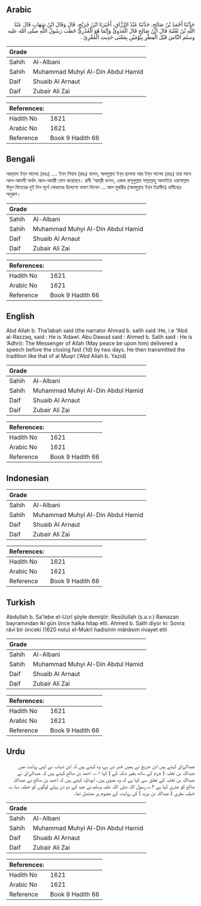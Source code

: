 ## Arabic


<div dir="rtl" lang="ar" style={{fontSize:'larger',backgroundColor:'#f8f9fa',padding:20}}>
حَدَّثَنَا أَحْمَدُ بْنُ صَالِحٍ، حَدَّثَنَا عَبْدُ الرَّزَّاقِ، أَخْبَرَنَا ابْنُ جُرَيْجٍ، قَالَ وَقَالَ ابْنُ شِهَابٍ قَالَ عَبْدُ اللَّهِ بْنُ ثَعْلَبَةَ قَالَ ابْنُ صَالِحٍ قَالَ الْعَدَوِيُّ وَإِنَّمَا هُوَ الْعُذْرِيُّ خَطَبَ رَسُولُ اللَّهِ صلى الله عليه وسلم النَّاسَ قَبْلَ الْفِطْرِ بِيَوْمَيْنِ بِمَعْنَى حَدِيثِ الْمُقْرِئِ ‏.‏
</div>
<div style={{backgroundColor:'#f8f9fa',padding:20, marginBottom: 10}}><table> <thead> <tr> <th>Grade</th> <th></th> </tr> </thead> <tbody> <tr><td>Sahih</td><td>Al-Albani</td></tr><tr><td>Sahih</td><td>Muhammad Muhyi Al-Din Abdul Hamid</td></tr><tr><td>Daif</td><td>Shuaib Al Arnaut</td></tr><tr><td>Daif</td><td>Zubair Ali Zai</td></tr></tbody></table><table> <thead> <tr> <th>References:</th> <th></th> </tr> </thead> <tbody><tr><td>Hadith No</td><td>1621</td></tr><tr><td>Arabic No</td><td>1621</td></tr><tr><td>Reference</td><td>Book 9 Hadith 66</td></tr></tbody></table></div>

## Bengali


<div dir="ltr" lang="bn" style={{fontSize:'larger',backgroundColor:'#f8f9fa',padding:20}}>
আহ্‌মাদ ইব্‌ন সালেহ (রহঃ) .... ইবন্‌ শিহাব (রহঃ) বলেন, আবদুল্লাহ ইব্‌ন ছালাবা আর ইব্‌ন সালেহ (রহঃ) তার সাথে আল-আদাবী অর্থাৎ আল-আযরী যোগ করেছেন। রাবী 'আয্‌রী বলেন, একদা রাসুলুল্লাহ সাল্লাল্লাহু আলাইহে ওয়াসাল্লাম ঈদুল ফিতরের দুই দিন পূর্বে লোকদের উদ্দেশ্যে ভাষণ দিলেন ... আল মুকরীর (আবদুল্লাহ ইব্‌ন ইয়াযীদ) হাদীছের অনুরূপ।
</div>
<div style={{backgroundColor:'#f8f9fa',padding:20, marginBottom: 10}}><table> <thead> <tr> <th>Grade</th> <th></th> </tr> </thead> <tbody> <tr><td>Sahih</td><td>Al-Albani</td></tr><tr><td>Sahih</td><td>Muhammad Muhyi Al-Din Abdul Hamid</td></tr><tr><td>Daif</td><td>Shuaib Al Arnaut</td></tr><tr><td>Daif</td><td>Zubair Ali Zai</td></tr></tbody></table><table> <thead> <tr> <th>References:</th> <th></th> </tr> </thead> <tbody><tr><td>Hadith No</td><td>1621</td></tr><tr><td>Arabic No</td><td>1621</td></tr><tr><td>Reference</td><td>Book 9 Hadith 66</td></tr></tbody></table></div>

## English


<div dir="ltr" lang="en" style={{fontSize:'larger',backgroundColor:'#f8f9fa',padding:20}}>
Abd Allah b. Tha’labah said (the narrator Ahmad b. salih said :He, i.e “Abd al-Razzaq, said : He is ‘Adawl. Abu Dawud said : Ahmed b. Salih said : He is ‘Adhri): The Messenger of Allah (May peace be upon him) delivered a speech before the closing fast (‘Id) by two days. He then transmitted the tradition like that of al Muqri (‘Abd Allah b. Yazid)
</div>
<div style={{backgroundColor:'#f8f9fa',padding:20, marginBottom: 10}}><table> <thead> <tr> <th>Grade</th> <th></th> </tr> </thead> <tbody> <tr><td>Sahih</td><td>Al-Albani</td></tr><tr><td>Sahih</td><td>Muhammad Muhyi Al-Din Abdul Hamid</td></tr><tr><td>Daif</td><td>Shuaib Al Arnaut</td></tr><tr><td>Daif</td><td>Zubair Ali Zai</td></tr></tbody></table><table> <thead> <tr> <th>References:</th> <th></th> </tr> </thead> <tbody><tr><td>Hadith No</td><td>1621</td></tr><tr><td>Arabic No</td><td>1621</td></tr><tr><td>Reference</td><td>Book 9 Hadith 66</td></tr></tbody></table></div>

## Indonesian


<div dir="ltr" lang="id" style={{fontSize:'larger',backgroundColor:'#f8f9fa',padding:20}}>

</div>
<div style={{backgroundColor:'#f8f9fa',padding:20, marginBottom: 10}}><table> <thead> <tr> <th>Grade</th> <th></th> </tr> </thead> <tbody> <tr><td>Sahih</td><td>Al-Albani</td></tr><tr><td>Sahih</td><td>Muhammad Muhyi Al-Din Abdul Hamid</td></tr><tr><td>Daif</td><td>Shuaib Al Arnaut</td></tr><tr><td>Daif</td><td>Zubair Ali Zai</td></tr></tbody></table><table> <thead> <tr> <th>References:</th> <th></th> </tr> </thead> <tbody><tr><td>Hadith No</td><td>1621</td></tr><tr><td>Arabic No</td><td>1621</td></tr><tr><td>Reference</td><td>Book 9 Hadith 66</td></tr></tbody></table></div>

## Turkish


<div dir="ltr" lang="tr" style={{fontSize:'larger',backgroundColor:'#f8f9fa',padding:20}}>
Abdullah b. Sa'lebe el-Uzrî şöyle demiştir: Resûlullah (s.a.v.) Ramazan bayramından iki gün önce halka hitap etti. Ahmed b. Salih diyor ki: Sonra râvi bir önceki (1620 nolu) el-Mukrî hadisinin mânâsım rivayet etti
</div>
<div style={{backgroundColor:'#f8f9fa',padding:20, marginBottom: 10}}><table> <thead> <tr> <th>Grade</th> <th></th> </tr> </thead> <tbody> <tr><td>Sahih</td><td>Al-Albani</td></tr><tr><td>Sahih</td><td>Muhammad Muhyi Al-Din Abdul Hamid</td></tr><tr><td>Daif</td><td>Shuaib Al Arnaut</td></tr><tr><td>Daif</td><td>Zubair Ali Zai</td></tr></tbody></table><table> <thead> <tr> <th>References:</th> <th></th> </tr> </thead> <tbody><tr><td>Hadith No</td><td>1621</td></tr><tr><td>Arabic No</td><td>1621</td></tr><tr><td>Reference</td><td>Book 9 Hadith 66</td></tr></tbody></table></div>

## Urdu


<div dir="rtl" lang="ur" style={{fontSize:'larger',backgroundColor:'#f8f9fa',padding:20}}>
عبدالرزاق کہتے ہیں ابن جریج نے ہمیں خبر دی ہے، وہ کہتے ہیں کہ ابن شہاب نے اپنی روایت میں عبداللہ بن ثعلبہ ( جزم کے ساتھ بغیر شک کے ) کہا ۱؎۔ احمد بن صالح کہتے ہیں کہ عبدالرزاق نے عبداللہ بن ثعلبہ کے تعلق سے کہا ہے کہ وہ عدوی ہیں۔ ابوداؤد کہتے ہیں کہ احمد بن صالح نے عبداللہ صالح کو عذری کہا ہے ۲؎، رسول اللہ صلی اللہ علیہ وسلم نے عید کے دو دن پہلے لوگوں کو خطبہ دیا، یہ خطبہ مقری ( عبداللہ بن یزید ) کی روایت کے مفہوم پر مشتمل تھا۔
</div>
<div style={{backgroundColor:'#f8f9fa',padding:20, marginBottom: 10}}><table> <thead> <tr> <th>Grade</th> <th></th> </tr> </thead> <tbody> <tr><td>Sahih</td><td>Al-Albani</td></tr><tr><td>Sahih</td><td>Muhammad Muhyi Al-Din Abdul Hamid</td></tr><tr><td>Daif</td><td>Shuaib Al Arnaut</td></tr><tr><td>Daif</td><td>Zubair Ali Zai</td></tr></tbody></table><table> <thead> <tr> <th>References:</th> <th></th> </tr> </thead> <tbody><tr><td>Hadith No</td><td>1621</td></tr><tr><td>Arabic No</td><td>1621</td></tr><tr><td>Reference</td><td>Book 9 Hadith 66</td></tr></tbody></table></div>